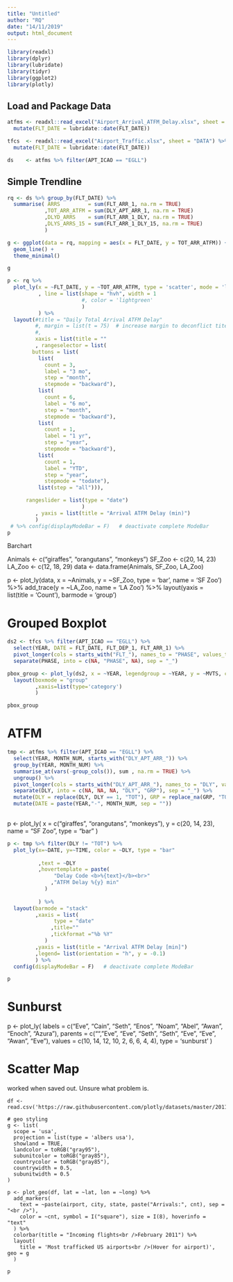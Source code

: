 ```yaml
---
title: "Untitled"
author: "RQ"
date: "14/11/2019"
output: html_document
---
```


```r
library(readxl)
library(dplyr)
library(lubridate)
library(tidyr)
library(ggplot2)
library(plotly)
```

## Load and Package Data

```r
atfms <- readxl::read_excel("Airport_Arrival_ATFM_Delay.xlsx", sheet = "DATA") %>%
  mutate(FLT_DATE = lubridate::date(FLT_DATE)) 

tfcs  <- readxl::read_excel("Airport_Traffic.xlsx", sheet = "DATA") %>%
  mutate(FLT_DATE = lubridate::date(FLT_DATE)) 

ds    <- atfms %>% filter(APT_ICAO == "EGLL")

```

## Simple Trendline

```r
rq <- ds %>% group_by(FLT_DATE) %>%
  summarise( ARRS         = sum(FLT_ARR_1, na.rm = TRUE)
            ,TOT_ARR_ATFM = sum(DLY_APT_ARR_1, na.rm = TRUE)
            ,DLYD_ARRS    = sum(FLT_ARR_1_DLY, na.rm = TRUE)
            ,DLYS_ARRS_15 = sum(FLT_ARR_1_DLY_15, na.rm = TRUE)
            )
```

```r
g <- ggplot(data = rq, mapping = aes(x = FLT_DATE, y = TOT_ARR_ATFM)) +
  geom_line() +
  theme_minimal()

g
```

```r
p <- rq %>%
  plot_ly(x = ~FLT_DATE, y = ~TOT_ARR_ATFM, type = 'scatter', mode = 'lines'
          , line = list(shape = "hvh", width = 1
                        #, color = 'lightgreen'
                        )
          ) %>%
  layout(#title = "Daily Total Arrival ATFM Delay"
         #, margin = list(t = 75)  # increase margin to deconflict titel and buttons
         #, 
         xaxis = list(title = ""
         , rangeselector = list(
        buttons = list(
          list(
            count = 3,
            label = "3 mo",
            step = "month",
            stepmode = "backward"),
          list(
            count = 6,
            label = "6 mo",
            step = "month",
            stepmode = "backward"),
          list(
            count = 1,
            label = "1 yr",
            step = "year",
            stepmode = "backward"),
          list(
            count = 1,
            label = "YTD",
            step = "year",
            stepmode = "todate"),
          list(step = "all"))),

      rangeslider = list(type = "date")
                        )
         , yaxis = list(title = "Arrival ATFM Delay (min)")
         ) 
 # %>% config(displayModeBar = F)   # deactivate complete ModeBar
p
```

Barchart

Animals <- c("giraffes", "orangutans", "monkeys")
SF_Zoo <- c(20, 14, 23)
LA_Zoo <- c(12, 18, 29)
data <- data.frame(Animals, SF_Zoo, LA_Zoo)

p <- plot_ly(data, x = ~Animals, y = ~SF_Zoo, type = 'bar', name = 'SF Zoo') %>%
  add_trace(y = ~LA_Zoo, name = 'LA Zoo') %>%
  layout(yaxis = list(title = 'Count'), barmode = 'group')


# Grouped Boxplot

```r
ds2 <- tfcs %>% filter(APT_ICAO == "EGLL") %>%
  select(YEAR, DATE = FLT_DATE, FLT_DEP_1, FLT_ARR_1) %>%
  pivot_longer(cols = starts_with("FLT_"), names_to = "PHASE", values_to = "MVTS") %>%
  separate(PHASE, into = c(NA, "PHASE", NA), sep = "_")

pbox_group <- plot_ly(ds2, x = ~YEAR, legendgroup = ~YEAR, y = ~MVTS, color = ~PHASE, type = "box") %>%
  layout(boxmode = "group"
         ,xaxis=list(type='category')
         )

pbox_group
```


# ATFM

```r
tmp <- atfms %>% filter(APT_ICAO == "EGLL") %>%
  select(YEAR, MONTH_NUM, starts_with("DLY_APT_ARR_")) %>%
  group_by(YEAR, MONTH_NUM) %>%
  summarise_at(vars(-group_cols()), sum , na.rm = TRUE) %>%
  ungroup() %>%
  pivot_longer(cols = starts_with("DLY_APT_ARR_"), names_to = "DLY", values_to = "TIME") %>%
  separate(DLY, into = c(NA, NA, NA, "DLY", "GRP"), sep = "_") %>%
  mutate(DLY = replace(DLY, DLY == 1, "TOT"), GRP = replace_na(GRP, "TOT")) %>%
  mutate(DATE = paste(YEAR,"-", MONTH_NUM, sep = ""))
  
```

p <- plot_ly(
  x = c("giraffes", "orangutans", "monkeys"),
  y = c(20, 14, 23),
  name = "SF Zoo",
  type = "bar"
)
```r
p <- tmp %>% filter(DLY != "TOT") %>%
  plot_ly(x=~DATE, y=~TIME, color = ~DLY, type = "bar"
          
          ,text = ~DLY
          ,hovertemplate = paste(
               "Delay Code <b>%{text}</b><br>"
              ,"ATFM Delay %{y} min"
            )
          
          ) %>%
  layout(barmode = "stack"
         ,xaxis = list(
               type = "date"
              ,title="" 
              ,tickformat ="%b %Y"
            )
         ,yaxis = list(title = "Arrival ATFM Delay [min]")
         ,legend= list(orientation = "h", y = -0.1)
         ) %>% 
  config(displayModeBar = F)   # deactivate complete ModeBar

p
```

# Sunburst

p <- plot_ly(
  labels = c("Eve", "Cain", "Seth", "Enos", "Noam", "Abel", "Awan", "Enoch", "Azura"),
  parents = c("", "Eve", "Eve", "Seth", "Seth", "Eve", "Eve", "Awan", "Eve"),
  values = c(10, 14, 12, 10, 2, 6, 6, 4, 4),
  type = 'sunburst'
)



# Scatter Map

worked when saved out. Unsure what problem is.

```{}
df <- read.csv('https://raw.githubusercontent.com/plotly/datasets/master/2011_february_us_airport_traffic.csv')

# geo styling
g <- list(
  scope = 'usa',
  projection = list(type = 'albers usa'),
  showland = TRUE,
  landcolor = toRGB("gray95"),
  subunitcolor = toRGB("gray85"),
  countrycolor = toRGB("gray85"),
  countrywidth = 0.5,
  subunitwidth = 0.5
)

p <- plot_geo(df, lat = ~lat, lon = ~long) %>%
  add_markers(
    text = ~paste(airport, city, state, paste("Arrivals:", cnt), sep = "<br />"),
    color = ~cnt, symbol = I("square"), size = I(8), hoverinfo = "text"
  ) %>%
  colorbar(title = "Incoming flights<br />February 2011") %>%
  layout(
    title = 'Most trafficked US airports<br />(Hover for airport)', geo = g
  )

p
```

